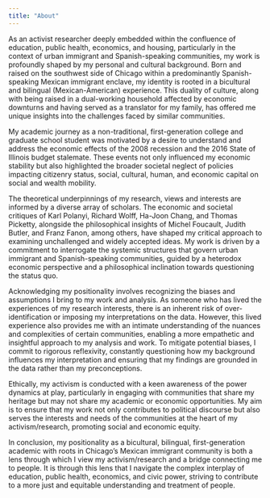 ```yaml
---
title: "About"
---
```


As an activist researcher deeply embedded within the confluence of education, public health, economics, and housing, particularly in the context of urban immigrant and Spanish-speaking communities, my work is profoundly shaped by my personal and cultural background. Born and raised on the southwest side of Chicago within a predominantly Spanish-speaking Mexican immigrant enclave, my identity is rooted in a bicultural and bilingual (Mexican-American) experience. This duality of culture, along with being raised in a dual-working household affected by economic downturns and having served as a translator for my family, has offered me unique insights into the challenges faced by similar communities.

My academic journey as a non-traditional, first-generation college and graduate school student was motivated by a desire to understand and address the economic effects of the 2008 recession and the 2016 State of Illinois budget stalemate. These events not only influenced my economic stability but also highlighted the broader societal neglect of policies impacting citizenry status, social, cultural, human, and economic capital on social and wealth mobility.

The theoretical underpinnings of my research, views and interests are informed by a diverse array of scholars. The economic and societal critiques of Karl Polanyi, Richard Wolff, Ha-Joon Chang, and Thomas Picketty, alongside the philosophical insights of Michel Foucault, Judith Butler, and Franz Fanon, among others, have shaped my critical approach to examining unchallenged and widely accepted ideas. My work is driven by a commitment to interrogate the systemic structures that govern urban immigrant and Spanish-speaking communities, guided by a heterodox economic perspective and a philosophical inclination towards questioning the status quo.

Acknowledging my positionality involves recognizing the biases and assumptions I bring to my work and analysis. As someone who has lived the experiences of my research interests, there is an inherent risk of over-identification or imposing my interpretations on the data. However, this lived experience also provides me with an intimate understanding of the nuances and complexities of certain communities, enabling a more empathetic and insightful approach to my analysis and work. To mitigate potential biases, I commit to rigorous reflexivity, constantly questioning how my background influences my interpretation and ensuring that my findings are grounded in the data rather than my preconceptions.

Ethically, my activism is conducted with a keen awareness of the power dynamics at play, particularly in engaging with communities that share my heritage but may not share my academic or economic opportunities. My aim is to ensure that my work not only contributes to political discourse but also serves the interests and needs of the communities at the heart of my activism/research, promoting social and economic equity.

In conclusion, my positionality as a bicultural, bilingual, first-generation academic with roots in Chicago's Mexican immigrant community is both a lens through which I view my activism/research and a bridge connecting me to people. It is through this lens that I navigate the complex interplay of education, public health, economics, and civic power, striving to contribute to a more just and equitable understanding and treatment of people.
